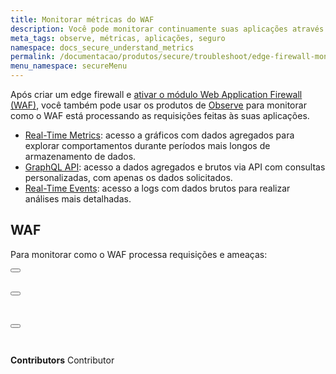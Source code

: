 ```yaml
---
title: Monitorar métricas do WAF
description: Você pode monitorar continuamente suas aplicações através dos produtos de observabilidade da Azion.
meta_tags: observe, métricas, aplicações, seguro
namespace: docs_secure_understand_metrics
permalink: /documentacao/produtos/secure/troubleshoot/edge-firewall-monitorar-metricas/
menu_namespace: secureMenu
---
```



Após criar um edge firewall e [ativar o módulo Web Application Firewall (WAF)](/pt-br/documentacao/produtos/guias/secure/definir-configuracoes-principais/#modulos), você também pode usar os produtos de [Observe](/pt-br/documentacao/produtos/observe/) para monitorar como o WAF está processando as requisições feitas às suas aplicações.

- [Real-Time Metrics](/pt-br/documentacao/produtos/real-time-metrics/): acesso a gráficos com dados agregados para explorar comportamentos durante períodos mais longos de armazenamento de dados.
- [GraphQL API](/pt-br/documentacao/produtos/graphql-api/visao-geral/): acesso a dados agregados e brutos via API com consultas personalizadas, com apenas os dados solicitados.
- [Real-Time Events](/pt-br/documentacao/produtos/real-time-events/): acesso a logs com dados brutos para realizar análises mais detalhadas.

## WAF

Para monitorar como o WAF processa requisições e ameaças:

<Button href="/pt-br/documentacao/produtos/real-time-metrics/#waf" text="saiba mais sobre as métricas agregadas" variant="secondary"></Button> <br></br>

<Button href="/pt-br/documentacao/produtos/graphql-api-recursos/#conjuntos-de-dados" text="saiba mais sobre os conjuntos de dados" variant="secondary"></Button> <br></br>

<Button href="/pt-br/documentacao/produtos/real-time-events/#waf-events" text="saiba mais sobre os dados brutos" variant="secondary"></Button>
<br /><br />
---

**Contributors** <ContributorList>Contributor</ContributorList>
